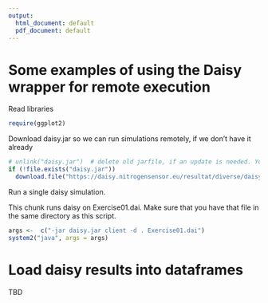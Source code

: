 ```yaml
---
output:
  html_document: default
  pdf_document: default
---
```


# Some examples of using the Daisy wrapper for remote execution


Read libraries

```r
require(ggplot2)
```

Download daisy.jar so we can run simulations remotely, if we don't have it already

```r
# unlink("daisy.jar")  # delete old jarfile, if an update is needed. You need to run this once awhile, and then to comment out this line
if (!file.exists("daisy.jar")) 
  download.file("https://daisy.nitrogensensor.eu/resultat/diverse/daisy.jar", "daisy.jar", mode="wb")
```


Run a single daisy simulation.

This chunk runs daisy on Exercise01.dai. 
Make sure that you have that file in the same directory as this script. 

```r
args <-  c("-jar daisy.jar client -d . Exercise01.dai")
system2("java", args = args)
```

# Load daisy results into dataframes

TBD
